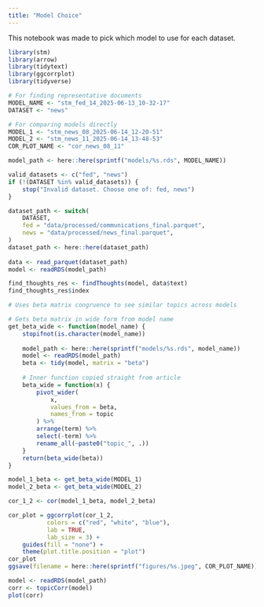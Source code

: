 ```yaml
---
title: "Model Choice"
---
```


This notebook was made to pick which model to use for each dataset.

```r
library(stm)
library(arrow)
library(tidytext)
library(ggcorrplot)
library(tidyverse)
```

```r
# For finding representative documents
MODEL_NAME <- "stm_fed_14_2025-06-13_10-32-17"
DATASET <- "news"

# For comparing models directly
MODEL_1 <- "stm_news_08_2025-06-14_12-20-51"
MODEL_2 <- "stm_news_11_2025-06-14_13-48-53"
COR_PLOT_NAME <- "cor_news_08_11"
```



```r
model_path <- here::here(sprintf("models/%s.rds", MODEL_NAME))

valid_datasets <- c("fed", "news")
if (!(DATASET %in% valid_datasets)) {
    stop("Invalid dataset. Choose one of: fed, news")
}

dataset_path <- switch(
    DATASET,
    fed = "data/processed/communications_final.parquet",
    news = "data/processed/news_final.parquet",
)
dataset_path <- here::here(dataset_path)
    
data <- read_parquet(dataset_path)
model <- readRDS(model_path)
```


```r
find_thoughts_res <- findThoughts(model, data$text)
find_thoughts_res$index
```

```r
# Uses beta matrix congruence to see similar topics across models

# Gets beta matrix in wide form from model name
get_beta_wide <- function(model_name) {
    stopifnot(is.character(model_name))
    
    model_path <- here::here(sprintf("models/%s.rds", model_name))
    model <- readRDS(model_path)
    beta <- tidy(model, matrix = "beta")
    
    # Inner function copied straight from article
    beta_wide = function(x) {
        pivot_wider(
            x,
            values_from = beta,
            names_from = topic
        ) %>%
        arrange(term) %>%
        select(-term) %>%
        rename_all(~paste0("topic_", .))
    }
    return(beta_wide(beta))
}

model_1_beta <- get_beta_wide(MODEL_1)
model_2_beta <- get_beta_wide(MODEL_2)

cor_1_2 <- cor(model_1_beta, model_2_beta)

cor_plot = ggcorrplot(cor_1_2,
           colors = c("red", "white", "blue"), 
           lab = TRUE, 
           lab_size = 3) +
    guides(fill = "none") +
    theme(plot.title.position = "plot")
cor_plot
ggsave(filename = here::here(sprintf("figures/%s.jpeg", COR_PLOT_NAME)), width = 8, height = 6)
```

```r
model <- readRDS(model_path)
corr <- topicCorr(model)
plot(corr)
```

